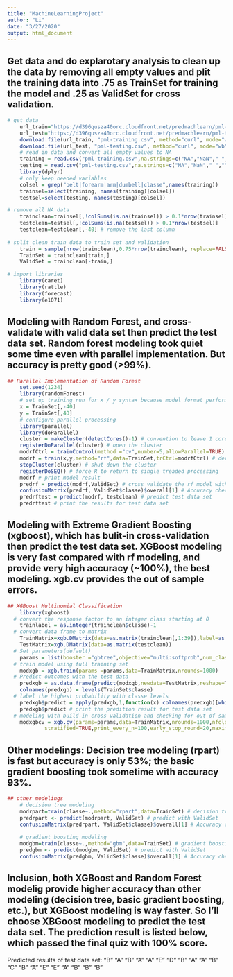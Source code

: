 ```yaml
---
title: "MachineLearningProject"
author: "Li"
date: "3/27/2020"
output: html_document
---
```

## Get data and do explarotary analysis to clean up the data by removing all empty values and plit the training data into .75 as TrainSet for training the model and .25 as ValidSet for cross validation.
```r
# get data
    url_train="https://d396qusza40orc.cloudfront.net/predmachlearn/pml-training.csv"
    url_test="https://d396qusza40orc.cloudfront.net/predmachlearn/pml-testing.csv"
    download.file(url_train, "pml-training.csv", method="curl", mode="wb")
    download.file(url_test, "pml-testing.csv", method="curl", mode="wb")
    # read in data and convert all empty values to NA
    training = read.csv("pml-training.csv",na.strings=c("NA","NaN"," ",""))
    testing = read.csv("pml-testing.csv",na.strings=c("NA","NaN"," ",""))
    library(dplyr)
    # only keep needed variables
    colsel = grep("belt|forearm|arm|dumbell|classe",names(training))
    trainsel=select(training, names(training)[colsel])
    testsel=select(testing, names(testing)[colsel])

# remove all NA data   
    trainclean=trainsel[,!colSums(is.na(trainsel)) > 0.1*nrow(trainsel)] 
    testclean=testsel[,!colSums(is.na(testsel)) > 0.1*nrow(testsel)]
    testclean=testclean[,-40] # remove the last column
    
# split clean train data to train set and validation
    train = sample(nrow(trainclean),0.75*nrow(trainclean), replace=FALSE)
    TrainSet = trainclean[train,]
    ValidSet = trainclean[-train,]

# import libraries
    library(caret)
    library(rattle)
    library(forecast)
    library(e1071)
```

## Modeling with Random Forest, and cross-validate with valid data set then predict the test data set. Random forest modeling took quiet some time even with parallel implementation. But accuracy is pretty good (>99%).
```r
## Parallel Implementation of Random Forest
    set.seed(1234)    
    library(randomForest)
    # set up training run for x / y syntax because model format performs poorly
    x = TrainSet[,-40]
    y = TrainSet[,40]
    # configure parallel processing
    library(parallel)
    library(doParallel)
    cluster = makeCluster(detectCores()-1) # convention to leave 1 core for OS
    registerDoParallel(cluster) # open the cluster
    modrfCtrl = trainControl(method ="cv",number=5,allowParallel=TRUE) # Configure trainControl object
    modrf = train(x,y,method="rf",data=TrainSet,trCtrl=modrfCtrl) # develop training model
    stopCluster(cluster) # shut down the cluster
    registerDoSEQ() # force R to return to single treaded processing
    modrf # print model result
    predrf = predict(modrf,ValidSet) # cross validate the rf model with ValidSet      
    confusionMatrix(predrf, ValidSet$classe)$overall[1] # Accuracy check
    predrftest = predict(modrf, testclean) # predict test data set 
    predrftest # print the results for test data set
```

## Modeling with Extreme Gradient Boosting (xgboost), which has bulit-in cross-validation then predict the test data set. XGBoost modeling is very fast compared with rf modeling, and provide very high accuracy (~100%), the best modeling. xgb.cv provides the out of sample errors.
```r
## XGBoost Multinomial Classification
    library(xgboost)
  # convert the response factor to an integer class starting at 0
    trainlabel = as.integer(trainclean$classe)-1
  # convert data frame to matrix
    TrainMatrix=xgb.DMatrix(data=as.matrix(trainclean[,1:39]),label=as.matrix(trainlabel))
    TestMatrix=xgb.DMatrix(data=as.matrix(testclean))
  # Set parameters(default)
    params = list(booster ="gbtree",objective="multi:softprob",num_class=5,eval_metric="merror")
  # train model using full training set
    modxgb = xgb.train(params =params,data=TrainMatrix,nrounds=1000)
  # Predict outcomes with the test data
    predxgb = as.data.frame(predict(modxgb,newdata=TestMatrix,reshape=T))
    colnames(predxgb) = levels(TrainSet$classe)
  # label the highest probability with classe levels
    predxgb$predict = apply(predxgb,1,function(x) colnames(predxgb)[which.max(x)])
    predxgb$predict # print the predition result for test data set
  # modeling with build-in cross validation and checking for out of sample error
    modxgbcv = xgb.cv(params=params,data=TrainMatrix,nrounds=1000,nfold=10,showsd=TRUE,
            stratified=TRUE,print_every_n=100,early_stop_round=20,maximize=FALSE,prediction=TRUE)
```

## Other modelings: Decision tree modeling (rpart) is fast but accuracy is only 53%; the basic gradient boosting took sometime with accuracy 93%.

```r
## other modelings
    # decision tree modeling
    modrpart=train(classe~.,method="rpart",data=TrainSet) # decision tree
    predrpart <- predict(modrpart, ValidSet) # predict with ValidSet
    confusionMatrix(predrpart, ValidSet$classe)$overall[1] # Accuracy check
    
    # gradient boosting modeling
    modgbm=train(classe~.,method="gbm",data=TrainSet) # gradient boosting
    predgbm <- predict(modgbm, ValidSet) # predict with ValidSet 
    confusionMatrix(predgbm, ValidSet$classe)$overall[1] # Accuracy check
```

## Inclusion, both XGBoost and Random Forest modelig provide higher accuracy than other modeling (decision tree, basic gradient boosting, etc.), but XGBoost modeling is way faster. So I'll choose XBGoost modeling to predict the test data set. The prediction result is listed below, which passed the final quiz with 100% score.
Predicted results of test data set:
"B" "A" "B" "A" "A" "E" "D" "B" "A" "A" "B" "C" "B" "A" "E" "E" "A" "B" "B" "B"